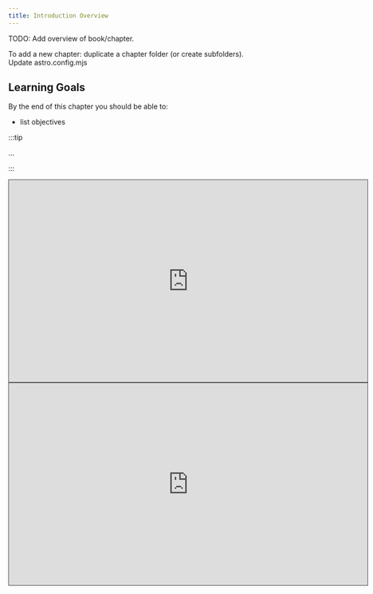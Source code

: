 ```yaml
---
title: Introduction Overview
---
```


TODO: Add overview of book/chapter.

To add a new chapter: duplicate a chapter folder (or create subfolders). Update astro.config.mjs

## Learning Goals

By the end of this chapter you should be able to:

- list objectives

:::tip

...

:::



<iframe src="https://deakin.au.panopto.com/Panopto/Pages/Embed.aspx?id=5203fa83-1589-400d-8853-b14d0030ce2e&autoplay=false&offerviewer=true&showtitle=true&showbrand=true&captions=true&interactivity=all" height="405" width="720" style="border: 1px solid #464646;" allowfullscreen allow="autoplay" aria-label="Panopto Embedded Video Player" aria-description="DeakinDataMarketplace" ></iframe>


<iframe src="https://deakin.au.panopto.com/Panopto/Pages/Embed.aspx?id=5203fa83-1589-400d-8853-b14d0030ce2e&autoplay=false&offerviewer=true&showtitle=true&showbrand=true&captions=true&interactivity=all" height="405" width="720" style="border: 1px solid #464646;" allowfullscreen allow="autoplay" aria-label="Panopto Embedded Video Player" aria-description="DeakinDataMarketplace" ></iframe>